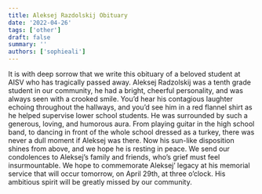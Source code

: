 ```yaml
---
title: Aleksej Razdolskij Obituary
date: '2022-04-26'
tags: ['other']
draft: false
summary: ''
authors: ['sophieali']
---
```


It is with deep sorrow that we write this obituary of a beloved student at AISV who has tragically passed away. Aleksej Radzolskij was a tenth grade student in our community, he had a bright, cheerful personality, and was always seen with a crooked smile. You’d hear his contagious laughter echoing throughout the hallways, and you’d see him in a red flannel shirt as he helped supervise lower school students. He was surrounded by such a generous, loving, and humorous aura. From playing guitar in the high school band, to dancing in front of the whole school dressed as a turkey, there was never a dull moment if Aleksej was there. Now his sun-like disposition shines from above, and we hope he is resting in peace. We send our condolences to Aleksej’s family and friends, who’s grief must feel insurmountable. We hope to commemorate Aleksej’ legacy at his memorial service that will occur tomorrow, on April 29th, at three o’clock. His ambitious spirit will be greatly missed by our community.

